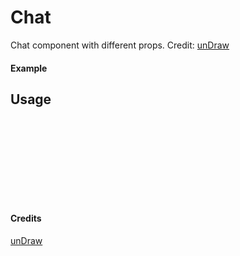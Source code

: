 
<Meta of={Chat} title="unDraw/Chat" />

# Chat

Chat component with different props.
Credit: [unDraw](https://undraw.co/illustrations)

#### Example

<Canvas of={Chat.Primary} />

## Usage

```ts
import { Chat } from "yadl-ui";

const Example = () => {
  return (
      <Chat />
  );
};

export default Example;
```

#### Credits
[unDraw](https://undraw.co/illustrations)
